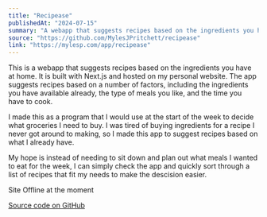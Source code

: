 ```yaml
---
title: "Recipease"
publishedAt: "2024-07-15"
summary: "A webapp that suggests recipes based on the ingredients you have at home."
source: "https://github.com/MylesJPritchett/recipease"
link: "https://mylesp.com/app/recipease"
---
```


This is a webapp that suggests recipes based on the ingredients you have at home. It is built with Next.js and hosted on my personal website. The app suggests recipes based on a number of factors, including the ingredients you have available already, the type of meals you like, and the time you have to cook.

I made this as a program that I would use at the start of the week to decide what groceries I need to buy. I was tired of buying ingredients for a recipe I never got around to making, so I made this app to suggest recipes based on what I already have.

My hope is instead of needing to sit down and plan out what meals I wanted to eat for the week, I can simply check the app and quickly sort through a list of recipes that fit my needs to make the descision easier.

Site Offline at the moment

[Source code on GitHub](https://github.com/MylesJPritchett/recipease)
